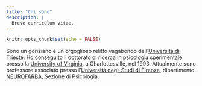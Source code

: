 ```yaml
---
title: "Chi sono"
description: |
  Breve curriculum vitae.
---
```


```r
knitr::opts_chunk$set(echo = FALSE)
```

Sono un goriziano e un orgoglioso relitto vagabondo dell'[Università di Trieste](https://www.units.it). Ho conseguito il dottorato di ricerca in psicologia sperimentale  presso la [University of Virginia](https://www.virginia.edu), a Charlottesville, nel 1993. Attualmente sono professore associato presso l'[Università degli Studi di Firenze](https://www.unifi.it), dipartimento [NEUROFARBA](https://www.neurofarba.unifi.it), Sezione di Psicologia.


